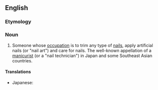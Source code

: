 ==English==

===Etymology===
{{suffix|nail|ist}}

===Noun===
{{en-noun}}

# {{rare}} Someone whose [[occupation]] is to trim any type of [[nail]]s, apply artificial nails (or "nail art") and care for nails. The well-known appellation of a [[manicurist]] (or a "nail technician") in Japan and some Southeast Asian countries.

====Translations====
{{trans-top|someone whose occupation is to trim nails}}
* Japanese: {{t|ja|ネイリスト|tr=nearisuto}}
{{trans-mid}}
{{trans-bottom}}